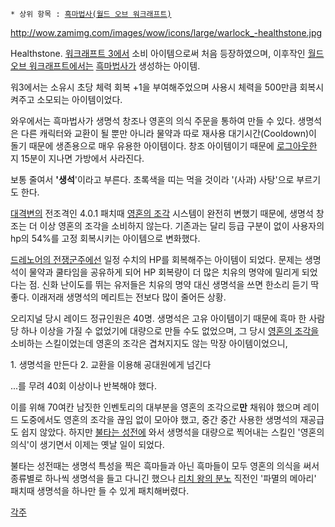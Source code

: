  * 상위 항목 : [[흑마법사(월드 오브 워크래프트)]]

http://wow.zamimg.com/images/wow/icons/large/warlock_-healthstone.jpg

Healthstone. [[워크래프트 3]]에서 소비 아이템으로써 처음 등장하였으며, 이후작인 [[월드 오브 워크래프트]]에서는 [[흑마법사(월드 오브 워크래프트)|흑마법사]]가 생성하는 아이템.

워3에서는 소유시 초당 체력 회복 +1을 부여해주었으며 사용시 체력을 500만큼 회복시켜주고 소모되는 아이템이었다. 

와우에서는 흑마법사가 생명석 창조나 영혼의 의식 주문을 통하여 만들 수 있다. 생명석은 다른 캐릭터와 교환이 될 뿐만 아니라 물약과 따로 재사용 대기시간(Cooldown)이 돌기 때문에 생존용으로 매우 유용한 아이템이다. 창조 아이템이기 때문에 [[로그아웃]]한 지 15분이 지나면 가방에서 사라진다.

보통 줄여서 ''''생석''''이라고 부른다. 초록색을 띠는 먹을 것이라 '(사과) 사탕'으로 부르기도 한다.

[[대격변]]의 전조격인 4.0.1 패치때 [[영혼의 조각]] 시스템이 완전히 변했기 때문에, 생명석 창조는 더 이상 영혼의 조각을 소비하지 않는다. 기존과는 달리 등급 구분이 없이 사용자의 hp의 54%를 고정 회복시키는 아이템으로 변화했다.

[[드레노어의 전쟁군주]]에선 일정 수치의 HP를 회복해주는 아이템이 되었다. 문제는 생명석이 물약과 쿨타임을 공유하게 되어 HP 회복량이 더 많은 치유의 명약에 밀리게 되었다는 점. 신화 난이도를 뛰는 유저들은 치유의 명약 대신 생명석을 쓰면 한소리 듣기 딱 좋다. 이래저래 생명석의 메리트는 전보다 많이 줄어든 상황.

오리지널 당시 레이드 정규인원은 40명. 생명석은 고유 아이템이기 때문에 흑마 한 사람당 하나 이상을 가질 수 없었기에 대량으로 만들 수도 없었으며, 그 당시 [[영혼의 조각]]을 소비하는 스킬이었는데 영혼의 조각은 겹쳐지지도 않는 막장 아이템이었으니,

1. 생명석을 만든다
2. 교환을 이용해 공대원에게 넘긴다

...를 무려 40회 이상이나 반복해야 했다.

이를 위해 70여칸 남짓한 인벤토리의 대부분을 영혼의 조각으로'''만''' 채워야 했으며 레이드 도중에서도 영혼의 조각을 끊임 없이 모아야 했고, 중간 중간 사용한 생명석의 재공급도 쉽지 않았다. 하지만 [[불타는 성전]]에 와서 생명석을 대량으로 찍어내는 스킬인 '영혼의 의식'이 생기면서 이제는 옛날 일이 되었다.

불타는 성전때는 생명석 특성을 찍은 흑마들과 아닌 흑마들이 모두 영혼의 의식을 써서 종류별로 하나씩 생명석을 들고 다니긴 했으나 [[리치 왕의 분노]] 직전인 '파멸의 메아리' 패치때 생명석을 하나만 들 수 있게 패치해버렸다.

[[각주]]
